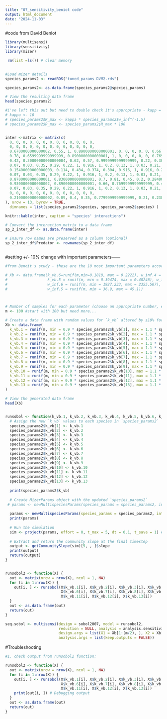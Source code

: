```yaml
---
title: "07_sensitivity_beniot code"
output: html_document
date: "2024-11-03"
---
```


#code from David Beniot

```r
library(multisensi)
library(sensitivity)
library(mizer)

 rm(list =ls()) # clear memory
 
```


```r
#Load mizer details
species_params2 <- readRDS("tuned_params DVM2.rds")

species_params2<- as.data.frame(species_params2@species_params)

# View the resulting data frame
head(species_params2)

#i've left this out but need to double check it's appropriate - kapp = recruitment
# kappa <- 10
# species_params2$R_max <- kappa * species_params2$w_inf^(-1.5)
# species_params2$R_max <- species_params2$R_max * 100



```


```r

inter <-matrix <- matrix(c(
  0, 0, 0, 0, 0, 0, 0, 0, 0, 0, 0, 0, 0,
  0, 0, 0, 0, 0, 0, 0, 0, 0, 0, 0, 0, 0,
  0.6700000000000002, 0.55, 1, 0.8900000000000001, 0, 0, 0, 0, 0, 0.66, 0.35, 0.65, 0.4,
  0.78, 0.6599999999999999, 0.8900000000000001, 1, 0, 0, 0, 0, 0, 0.7699999999999999, 0.29, 0.6000000000000001, 0.35,
  0.42, 0.30000000000000004, 0.62, 0.57, 0.9999999999999999, 0.22, 0.304, 0.22, 0.45, 0.41000000000000003, 0.22, 0.78, 0.7799999999999999,
  0.07, 0.03, 0.35, 0.29, 0.22, 1, 0.916, 1, 0.2, 0.13, 1, 0.03, 0.21,
  0.15400000000000003, 0.114, 0.434, 0.374, 0.304, 0.916, 1, 0.916, 0.28400000000000003, 0.21400000000000002, 0.916, 0.114, 0.238,
  0.07, 0.03, 0.35, 0.29, 0.22, 1, 0.916, 1, 0.2, 0.13, 1, 0.03, 0.21,
  0.8700000000000001, 0.8300000000000001, 0.7, 0.81, 0.45, 0.2, 0.28400000000000003, 0.2, 1, 0.93, 0.2, 0.5, 0.24000000000000002,
  0.9300000000000002, 0.8900000000000001, 0.66, 0.7699999999999999, 0.41000000000000003, 0.13, 0.21400000000000002, 0.13, 0.93, 1, 0.13, 0.53, 0.2,
  0.07, 0.03, 0.35, 0.29, 0.22, 1, 0.916, 1, 0.2, 0.13, 1, 0.03, 0.21,
  0, 0, 0, 0, 0, 0, 0, 0, 0, 0, 0, 0, 0,
  0.21000000000000002, 0.09, 0.4, 0.35, 0.7799999999999999, 0.21, 0.238, 0.21, 0.24000000000000002, 0.2, 0.21, 0.5700000000000001, 1
), nrow = 13, byrow = TRUE,
  dimnames = list(species_params2$species, species_params2$species) )

knitr::kable(inter, caption = "species' interactions")

# Convert the interaction matrix to a data frame
sp_2_inter_df <- as.data.frame(inter)

# Ensure row names are preserved as a column (optional)
sp_2_inter_df$Predator <- rownames(sp_2_inter_df)



```


#setting +/- 10% change with important parameters------

```r

#from Benoit's study - these are the 10 most important parameters according to the morris test. They are species specific. i.e. k_vb.1 = commmon shiner von bert growth coefficient. Since we didn't run the morris test - lets just test all species k_vb value.

# Xb <- data.frame(k_vb.6=runif(m,min=0.1818, max = 0.2222), w_inf.4 = runif(m,min=10023.99, max = 12251.55), k_vb.1 = runif(m, min = 0.5184, max = 0.6336),
#                  k_vb.5 = runif(m, min = 0.39474, max = 0.48246), w_inf.1 = runif(m, min = 36.9, max = 45.1), R_max.5 = runif(m, min = 3.428205, max = 4.190028),
#                  w_inf.6 = runif(m, min = 1927.233, max = 2355.507), w_inf.2 = runif(m, min = 636.5232, max = 777.9728), k_vb.4 = runif(m, min = 0.0918, max = 0.1122),
#                  w_inf.5 = runif(m, min = 36.9, max = 45.1))



# Number of samples for each parameter (choose an appropriate number, e.g., m = 1000)
m <- 100 #start with 100 but need more... 

# Create a data frame with random values for `k_vb` altered by ±10% for each species
Xb <- data.frame(
  k_vb.1 = runif(m, min = 0.9 * species_params2$k_vb[1], max = 1.1 * species_params2$k_vb[1]),
  k_vb.2 = runif(m, min = 0.9 * species_params2$k_vb[2], max = 1.1 * species_params2$k_vb[2]),
  k_vb.3 = runif(m, min = 0.9 * species_params2$k_vb[3], max = 1.1 * species_params2$k_vb[3]),
  k_vb.4 = runif(m, min = 0.9 * species_params2$k_vb[4], max = 1.1 * species_params2$k_vb[4]),
  k_vb.5 = runif(m, min = 0.9 * species_params2$k_vb[5], max = 1.1 * species_params2$k_vb[5]),
  k_vb.6 = runif(m, min = 0.9 * species_params2$k_vb[6], max = 1.1 * species_params2$k_vb[6]),
  k_vb.7 = runif(m, min = 0.9 * species_params2$k_vb[7], max = 1.1 * species_params2$k_vb[7]),
  k_vb.8 = runif(m, min = 0.9 * species_params2$k_vb[8], max = 1.1 * species_params2$k_vb[8]),
  k_vb.9 = runif(m, min = 0.9 * species_params2$k_vb[9], max = 1.1 * species_params2$k_vb[9]),
  k_vb.10 = runif(m, min = 0.9 * species_params2$k_vb[10], max = 1.1 * species_params2$k_vb[10]),
  k_vb.11 = runif(m, min = 0.9 * species_params2$k_vb[11], max = 1.1 * species_params2$k_vb[11]),
  k_vb.12 = runif(m, min = 0.9 * species_params2$k_vb[12], max = 1.1 * species_params2$k_vb[12]),
  k_vb.13 = runif(m, min = 0.9 * species_params2$k_vb[13], max = 1.1 * species_params2$k_vb[13])
)

# View the generated data frame
head(Xb)



```

```r
runsobol <- function(k_vb.1, k_vb.2, k_vb.3, k_vb.4, k_vb.5, k_vb.6, k_vb.7, k_vb.8, k_vb.9, k_vb.10, k_vb.11, k_vb.12, k_vb.13) {
  # Assign the new `k_vb` values to each species in `species_params2`
  species_params2$k_vb[1] <- k_vb.1
  species_params2$k_vb[2] <- k_vb.2
  species_params2$k_vb[3] <- k_vb.3
  species_params2$k_vb[4] <- k_vb.4
  species_params2$k_vb[5] <- k_vb.5
  species_params2$k_vb[6] <- k_vb.6
  species_params2$k_vb[7] <- k_vb.7
  species_params2$k_vb[8] <- k_vb.8
  species_params2$k_vb[9] <- k_vb.9
  species_params2$k_vb[10] <- k_vb.10
  species_params2$k_vb[11] <- k_vb.11
  species_params2$k_vb[12] <- k_vb.12
  species_params2$k_vb[13] <- k_vb.13
  
  print(species_params2$k_vb)
  
  # Create MizerParams object with the updated `species_params2`
 # params <- newMultispeciesParams(species_params = species_params2, interaction = inter, kappa = 10, w_pp_cutoff = 2)
  
  params <- newMultispeciesParams(species_params = species_params2, interaction = inter, w_pp_cutoff = 2) # run without kappa to start
  print(params)
  
  # Run the simulation
  sim <- project(params, effort = 0, t_max = 5, dt = 0.1, t_save = 1) #changed t_max to run for 5 years to speed up analysis
  
  # Extract and return the community slope at the final timestep
  output <- getCommunitySlope(sim)[5, , ]$slope
  print(output)
  return(output)
}



```


```r
runsobol2 <- function(X) {
  out <- matrix(nrow = nrow(X), ncol = 1, NA)
  for (i in 1:nrow(X)) {
    out[i, ] <- runsobol(X$k_vb.1[i], X$k_vb.2[i], X$k_vb.3[i], X$k_vb.4[i], X$k_vb.5[i],
                         X$k_vb.6[i], X$k_vb.7[i], X$k_vb.8[i], X$k_vb.9[i], X$k_vb.10[i],
                         X$k_vb.11[i], X$k_vb.12[i], X$k_vb.13[i])
  }
  out <- as.data.frame(out)
  return(out)
}

```


```r
seq.sobol <- multisensi(design = sobol2007, model = runsobol2,
                        reduction = NULL, analysis = analysis.sensitivity, center = TRUE,
                        design.args = list(X1 = Xb[1:(m/2), ], X2 = Xb[(1 + m/2):m, ], nboot = 10), #changed nboot to 10 to speed up analysis
                        analysis.args = list(keep.outputs = FALSE))

```


#Troubleshooting


```r
#1. check output from runsobol2 function:

runsobol2 <- function(X) {
  out <- matrix(nrow = nrow(X), ncol = 1, NA)
  for (i in 1:nrow(X)) {
    out[i, ] <- runsobol(X$k_vb.1[i], X$k_vb.2[i], X$k_vb.3[i], X$k_vb.4[i], X$k_vb.5[i],
                         X$k_vb.6[i], X$k_vb.7[i], X$k_vb.8[i], X$k_vb.9[i], X$k_vb.10[i],
                         X$k_vb.11[i], X$k_vb.12[i], X$k_vb.13[i])
    print(out[i, ]) # Debugging output
  }
  out <- as.data.frame(out)
  return(out)
}

```




